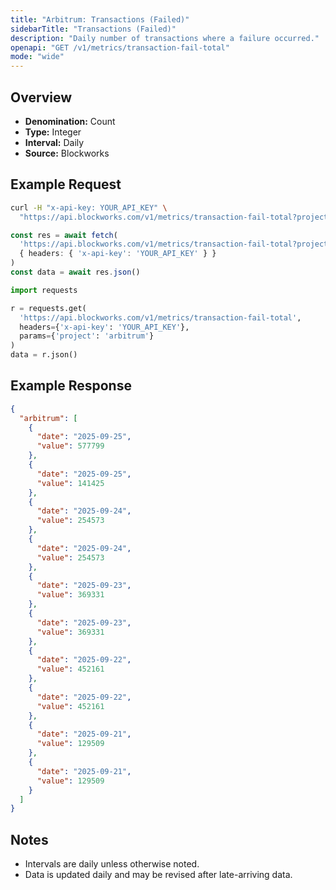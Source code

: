 ```yaml
---
title: "Arbitrum: Transactions (Failed)"
sidebarTitle: "Transactions (Failed)"
description: "Daily number of transactions where a failure occurred."
openapi: "GET /v1/metrics/transaction-fail-total"
mode: "wide"
---
```


## Overview

- **Denomination:** Count
- **Type:** Integer
- **Interval:** Daily
- **Source:** Blockworks

## Example Request

<CodeGroup>

```bash cURL
curl -H "x-api-key: YOUR_API_KEY" \
  "https://api.blockworks.com/v1/metrics/transaction-fail-total?project=arbitrum"
```

```typescript TypeScript
const res = await fetch(
  'https://api.blockworks.com/v1/metrics/transaction-fail-total?project=arbitrum',
  { headers: { 'x-api-key': 'YOUR_API_KEY' } }
)
const data = await res.json()
```

```python Python
import requests

r = requests.get(
  'https://api.blockworks.com/v1/metrics/transaction-fail-total',
  headers={'x-api-key': 'YOUR_API_KEY'},
  params={'project': 'arbitrum'}
)
data = r.json()
```

</CodeGroup>

## Example Response

```json
{
  "arbitrum": [
    {
      "date": "2025-09-25",
      "value": 577799
    },
    {
      "date": "2025-09-25",
      "value": 141425
    },
    {
      "date": "2025-09-24",
      "value": 254573
    },
    {
      "date": "2025-09-24",
      "value": 254573
    },
    {
      "date": "2025-09-23",
      "value": 369331
    },
    {
      "date": "2025-09-23",
      "value": 369331
    },
    {
      "date": "2025-09-22",
      "value": 452161
    },
    {
      "date": "2025-09-22",
      "value": 452161
    },
    {
      "date": "2025-09-21",
      "value": 129509
    },
    {
      "date": "2025-09-21",
      "value": 129509
    }
  ]
}
```

## Notes
- Intervals are daily unless otherwise noted.
- Data is updated daily and may be revised after late-arriving data.